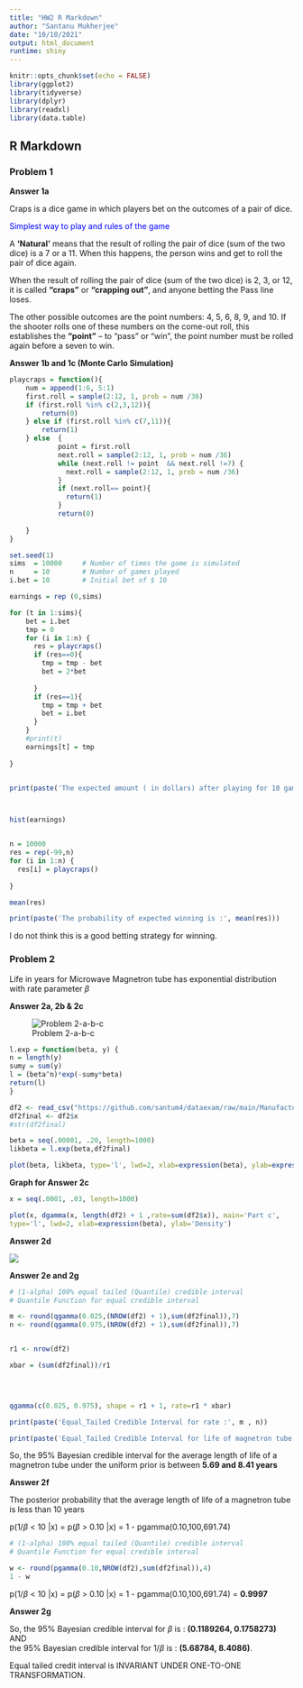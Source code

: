 ---
title: "HW2 R Markdown"
author: "Santanu Mukherjee"
date: "10/10/2021"
output: html_document
runtime: shiny
---

```{r setup, include=FALSE}
knitr::opts_chunk$set(echo = FALSE)
library(ggplot2)
library(tidyverse)
library(dplyr)
library(readxl)
library(data.table)
```


## R Markdown
### Problem 1
**Answer 1a**

Craps is a dice game in which players bet on the outcomes of a pair of dice. 

<span style="color: blue;">Simplest way to play and rules of the game</span>


A **'Natural'** means that the result of rolling the pair of dice (sum of the two dice) is a 7 or a 11. When this happens, the person wins and get to roll the pair of dice again.

When the result of rolling the pair of dice (sum of the two dice) is 2, 3, or 12, it is called **"craps"** or **"crapping out"**, and anyone betting the Pass line loses.

The other possible outcomes are the point numbers: 4, 5, 6, 8, 9, and 10. If the shooter rolls one of these numbers on the come-out roll, this establishes the **"point"** – to "pass" or "win", the point number must be rolled again before a seven to win.


**Answer 1b and 1c (Monte Carlo Simulation)**



```{r Problem 1b,  echo=TRUE, warning=FALSE, message=FALSE}

playcraps = function(){
    num = append(1:6, 5:1)
    first.roll = sample(2:12, 1, prob = num /36)
    if (first.roll %in% c(2,3,12)){
        return(0)
    } else if (first.roll %in% c(7,11)){
        return(1)
    } else  {
            point = first.roll
            next.roll = sample(2:12, 1, prob = num /36)
            while (next.roll != point  && next.roll !=7) {
              next.roll = sample(2:12, 1, prob = num /36)
            }
            if (next.roll== point){
              return(1)
            }
            return(0)
            
    }
}

```



```{r Problem 1c,  echo=TRUE, warning=FALSE, message=FALSE}
set.seed(1)
sims  = 10000     # Number of times the game is simulated
n     = 10        # Number of games played
i.bet = 10        # Initial bet of $ 10

earnings = rep (0,sims)

for (t in 1:sims){
    bet = i.bet
    tmp = 0
    for (i in 1:n) {
      res = playcraps()
      if (res==0){
        tmp = tmp - bet
        bet = 2*bet
      
      }
      if (res==1){
        tmp = tmp + bet
        bet = i.bet
      }
    }
    #print(t)
    earnings[t] = tmp
  
}


print(paste('The expected amount ( in dollars) after playing for 10 games is :', mean(earnings))) 



hist(earnings)


n = 10000
res = rep(-99,n)
for (i in 1:n) {
  res[i] = playcraps()
  
}

mean(res)

print(paste('The probability of expected winning is :', mean(res))) 


```

I do not think this is a good betting strategy for winning.



### Problem 2

Life in years for Microwave Magnetron tube has exponential distribution with rate parameter $\beta$

**Answer 2a, 2b & 2c**

![Problem 2-a-b-c](https://github.com/santum4/dataexam/raw/main/HW2-Problem%202-a-b-c.png)

```{r Problem 2a,  echo=FALSE, warning=FALSE, message=FALSE}

l.exp = function(beta, y) {
n = length(y)
sumy = sum(y)
l = (beta^n)*exp(-sumy*beta)
return(l)
}

df2 <- read_csv("https://github.com/santum4/dataexam/raw/main/Manufacturer.csv")
df2final <- df2$x
#str(df2final)

beta = seq(.00001, .20, length=1000)
likbeta = l.exp(beta,df2final)

plot(beta, likbeta, type='l', lwd=2, xlab=expression(beta), ylab=expression(paste('L(',beta,')')) )


```

**Graph for Answer 2c**



```{r Problem 2c,  echo=TRUE, warning=FALSE, message=FALSE}

x = seq(.0001, .03, length=1000)

plot(x, dgamma(x, length(df2) + 1 ,rate=sum(df2$x)), main='Part c',
type='l', lwd=2, xlab=expression(beta), ylab='Density')


```





**Answer 2d**

![](https://github.com/santum4/dataexam/raw/main/HW2-Problem%202-d.png)

**Answer 2e and 2g**


```{r Problem 2e,  echo=FALSE, warning=FALSE, message=FALSE}

# (1-alpha) 100% equal tailed (Quantile) credible interval 
# Quantile Function for equal credible interval

m <- round(qgamma(0.025,(NROW(df2) + 1),sum(df2final)),7)
n <- round(qgamma(0.975,(NROW(df2) + 1),sum(df2final)),7)


r1 <- nrow(df2)

xbar = (sum(df2final))/r1


          

qgamma(c(0.025, 0.975), shape = r1 + 1, rate=r1 * xbar)

print(paste('Equal_Tailed Credible Interval for rate :', m , n)) 

print(paste('Equal_Tailed Credible Interval for life of magnetron tube:', round((1/n),4) , round((1/m),4))) 

```

So, the 95% Bayesian credible interval for the average length of life of a magnetron tube under the uniform prior is between **5.69 and 8.41 years**


**Answer 2f**

The posterior probability that the average length of life of a magnetron tube is less than 10 years

p(1/$\beta$ < 10 |x) =  p($\beta$ > 0.10 |x) =  1 - pgamma(0.10,100,691.74)

```{r Problem 2f,  echo=TRUE, warning=FALSE, message=FALSE}

# (1-alpha) 100% equal tailed (Quantile) credible interval 
# Quantile Function for equal credible interval

w <- round(pgamma(0.10,NROW(df2),sum(df2final)),4)
1 - w
```

p(1/$\beta$ < 10 |x) =  p($\beta$ > 0.10 |x) =  1 - pgamma(0.10,100,691.74) = **0.9997**


**Answer 2g**



So, the 95% Bayesian credible interval for $\beta$   is : **(0.1189264, 0.1758273)**   AND    
    the 95% Bayesian credible interval for $1/\beta$ is : **(5.68784, 8.4086)**. 

Equal tailed credit interval is INVARIANT UNDER ONE-TO-ONE TRANSFORMATION.



